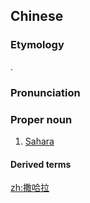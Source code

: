 ==Chinese==
{{zh-forms|gloss=-}}

===Etymology===
{{bor|zh|en|Sahara}}.

===Pronunciation===
{{zh-pron
|m=Sāhālā
|c=saat3 haa1 laai1
|cat=pn
}}

===Proper noun===
{{zh-proper noun}}

# [[Sahara]]

====Derived terms====
{{zh-der|西撒哈拉}}

[[zh:撒哈拉]]